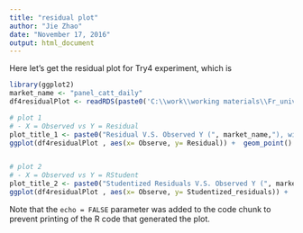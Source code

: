 ---
title: "residual plot"
author: "Jie Zhao"
date: "November 17, 2016"
output: html_document
---

Here let's get the residual plot for Try4 experiment, which is 

```{r, echo=FALSE, eval=TRUE, message=FALSE}
library(ggplot2)
market_name <- "panel_catt_daily"
df4residualPlot <- readRDS(paste0('C:\\work\\working materials\\Fr_univ_estimation\\02 Code\\01 outlier deletion\\Results\\2016-11-17 14.11.50\\df4residualPlot.RDS'))

```


```{r, echo=FALSE, include=TRUE}
# plot 1 
# -	X = Observed vs Y = Residual 
plot_title_1 <- paste0("Residual V.S. Observed Y (", market_name,"), with Survey variables")
ggplot(df4residualPlot , aes(x= Observe, y= Residual)) +  geom_point() + ggtitle(plot_title_1)


# plot 2
# -	X = Observed vs Y = RStudent
plot_title_2 <- paste0("Studentized Residuals V.S. Observed Y (", market_name,"), with Survey variables")
ggplot(df4residualPlot , aes(x= Observe, y= Studentized_residuals)) +  geom_point() + ggtitle(plot_title_2)

```

Note that the `echo = FALSE` parameter was added to the code chunk to prevent printing of the R code that generated the plot.
